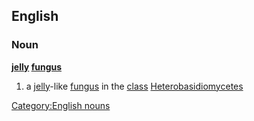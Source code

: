 ==English==
===Noun===
'''[[jelly]] [[fungus]]'''
#a [[jelly]]-like [[fungus]] in the [[class]] [[Heterobasidiomycetes]]

[[Category:English nouns]]